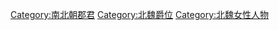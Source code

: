 [[Category:南北朝郡君|Category:南北朝郡君]]
[[Category:北魏爵位|Category:北魏爵位]]
[[Category:北魏女性人物|Category:北魏女性人物]]